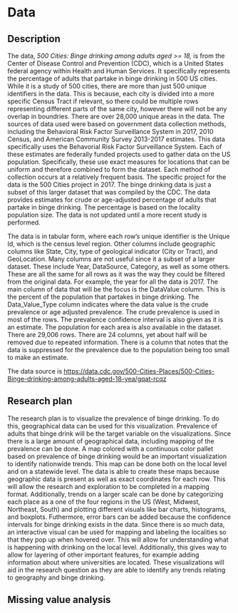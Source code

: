 # Data

## Description

The data, *500 Cities: Binge drinking among adults aged \>= 18,* is from the Center of Disease Control and Prevention (CDC), which is a United States federal agency within Health and Human Services. It specifically represents the percentage of adults that partake in binge drinking in 500 US cities. While it is a study of 500 cities, there are more than just 500 unique identifiers in the data. This is because, each city is divided into a more specific Census Tract if relevant, so there could be multiple rows representing different parts of the same city, however there will not be any overlap in boundries. There are over 28,000 unique areas in the data. The sources of data used were based on government data collection methods, including the Behavioral Risk Factor Surveillance System in 2017, 2010 Census, and American Community Survey 2013-2017 estimates. This data specifically uses the Behavorial Risk Factor Surveillance System. Each of these estimates are federally funded projects used to gather data on the US population. Specifically, these use exact measures for locations that can be uniform and therefore combined to form the dataset. Each method of collection occurs at a relatively frequent basis. The specific project for the data is the 500 Cities project in 2017. The binge drinking data is just a subset of this larger dataset that was compiled by the CDC. The data provides estimates for crude or age-adjusted percentage of adults that partake in binge drinking. The percentage is based on the locality population size. The data is not updated until a more recent study is performed.

The data is in tabular form, where each row's unique identifier is the Unique Id, which is the census level region. Other columns include geographic columns like State, City, type of geological indicator (City or Tract), and GeoLocation. Many columns are not useful since it a subset of a larger dataset. These include Year, DataSource, Category, as well as some others. These are all the same for all rows as it was the way they could be filtered from the original data. For example, the year for all the data is 2017. The main column of data that will be the focus is the DataValue column. This is the percent of the population that partakes in binge drinking. The Data_Value_Type column indicates where the data value is the crude prevalence or age adjusted prevalence. The crude prevalence is used in most of the rows. The prevalence confidence interval is also given as it is an estimate. The population for each area is also available in the dataset. There are 29,006 rows. There are 24 columns, yet about half will be removed due to repeated information. There is a column that notes that the data is suppressed for the prevalence due to the population being too small to make an estimate.

The data source is <https://data.cdc.gov/500-Cities-Places/500-Cities-Binge-drinking-among-adults-aged-18-yea/gqat-rcqz>

## Research plan

The research plan is to visualize the prevalence of binge drinking. To do this, geographical data can be used for this visualization. Prevalence of adults that binge drink will be the target variable on the visualizations. Since there is a large amount of geographical data, including mapping of the prevalence can be done. A map colored with a continuous color pallet based on prevalence of binge drinking would be an important visualization to identify nationwide trends. This map can be done both on the local level and on a statewide level. The data is able to create these maps because geographic data is present as well as exact coordinates for each row. This will allow the research and exploration to be completed in a mapping format. Additionally, trends on a larger scale can be done by categorizing each place as a one of the four regions in the US (West, Midwest, Northeast, South) and plotting different visuals like bar charts, histograms, and boxplots. Futhermore, error bars can be added because the confidence intervals for binge drinking exists in the data. Since there is so much data, an interactive visual can be used for mapping and labeling the localities so that they pop up when hovered over. This will allow for understanding what is happening with drinking on the local level. Additionally, this gives way to allow for layering of other important features, for example adding information about where universities are located. These visualizations will aid in the research question as they are able to identify any trends relating to geography and binge drinking.

## Missing value analysis
